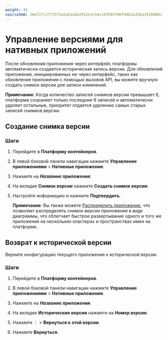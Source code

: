 ```yaml
---
weight: 45
sourceSHA: 20e727c2772573a5ab1dda2912e3c54c197b93f06f9463a326a1918000c79b6e
---
```


# Управление версиями для нативных приложений

После обновления приложения через интерфейс платформы автоматически создается историческая запись версии. Для обновлений приложения, инициированных не через интерфейс, таких как обновление приложения с помощью вызовов API, вы можете вручную создать снимок версии для записи изменений.

**Примечание**: Когда количество записей снимков версии превышает 6, платформа сохраняет только последние 6 записей и автоматически удаляет остальные, приоритет отдается удалению самых старых записей снимков версии.

## Создание снимка версии

### Шаги

1. Перейдите в **Платформу контейнеров**.

2. В левой боковой панели навигации нажмите **Управление приложениями** > **Нативные приложения**.

3. Нажмите на ***Название приложения***.

4. На вкладке **Снимок версии** нажмите **Создать снимок версии**.

5. Настройте информацию и нажмите **Подтвердить**.

   **Примечание**: Вы также можете [Распределить приложение](./export.mdx), что позволяет распределять снимок версии приложения в виде диаграммы, что облегчает быстрое развертывание одного и того же приложения на нескольких кластерах и пространствах имен на платформе.

## Возврат к исторической версии

Верните конфигурацию текущего приложения к исторической версии.

### Шаги

1. Перейдите в **Платформу контейнеров**.

2. В левой боковой панели навигации нажмите **Управление приложениями** > **Нативные приложения**.

3. Нажмите на ***Название приложения***.

4. На вкладке **Исторические версии** нажмите на ***Номер версии***.

5. Нажмите ⋮ > **Вернуться к этой версии**.

6. Нажмите **Вернуться**.
